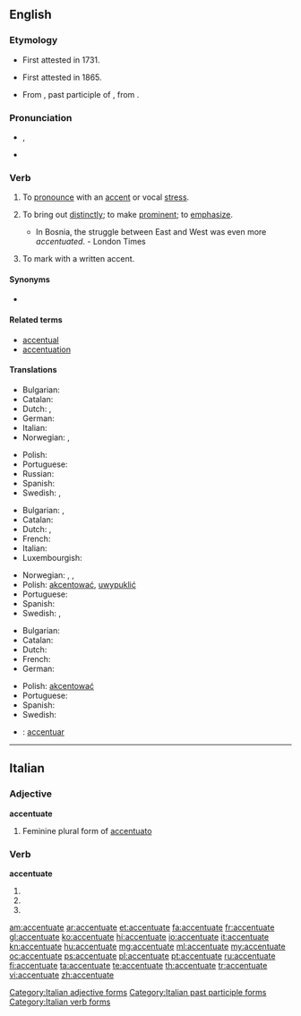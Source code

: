 ==English==
{{was wotd|2008|January|17}}

===Etymology===
* First attested in 1731.
* {{sense|emphasize}} First attested in 1865.
* From {{etyl|ML.}} {{term|accentuatus|accentuātus|lang=la}}, past participle of {{term|accentuare|accentuāre|lang=la}}, from {{term|accentus|lang=la}}.

===Pronunciation===
* {{a|RP|US}} {{IPA|/əkˈsen.tʃu.eɪt/|/æk.ˈsen.tʃu.ˌeɪt/}}, {{X-SAMPA|/@k"sEn.tSU.eIt/|/{k"sEn.tSU.eIt/}}
* {{audio|en-us-accentuate.ogg|Audio (US)}}

===Verb===
{{en-verb|accentuat|ing}}

# {{context|transitive}} To [[pronounce]] with an [[accent]] or vocal [[stress]].
# {{context|transitive}} To bring out [[distinctly]]; to make [[prominent]]; to [[emphasize]].
#* In Bosnia, the struggle between East and West was even more ''accentuated''. - London Times
# {{context|transitive}} To mark with a written accent.

====Synonyms====
* {{l|en|betone}}

====Related terms====
* [[accentual]]
* [[accentuation]]

====Translations====
{{trans-top|to pronounce with an accent}}
* Bulgarian: {{t+|bg|акцентувам}}
* Catalan: {{t+|ca|accentuar}}
* Dutch: {{t+|nl|beklemtonen}}, {{t+|nl|accentueren}}
* German: {{t+|de|akzentuieren}}
* Italian: {{t+|it|accentuare}}
* Norwegian: {{t+|no|aksentuere}}, {{t-|no|betone}}
{{trans-mid}}
* Polish: {{t+|pl|akcentować}}
* Portuguese: {{t+|pt|acentuar}}
* Russian: {{t+|ru|акцентировать}}
* Spanish: {{t+|es|acentuar}}
* Swedish: {{t+|sv|accentuera}},  {{t+|sv|betona}}
{{trans-bottom}}

{{trans-top|to bring out distinctly}}
* Bulgarian: {{t+|bg|подчертавам}},  {{t+|bg|акцентирам}}
* Catalan: {{t+|ca|accentuar}}
* Dutch: {{t+|nl|benadrukken}}, {{t+|nl|beklemtonen}}
* French: {{t+|fr|accentuer}}
* Italian: {{t+|it|accentuare}}
* Luxembourgish: {{t-|lb|accentuéieren}}
{{trans-mid}}
* Norwegian: {{t+|no|aksentuere}}, {{t-|no|betone}}, {{t-|no|framheve}}
* Polish: [[akcentować]], [[uwypuklić]]
* Portuguese: {{t+|pt|acentuar}}
* Spanish: {{t+|es|acentuar}}
* Swedish: {{t+|sv|accentuera}},  {{t+|sv|betona}}
{{trans-bottom}}

{{trans-top|to mark with a written accent}}
* Bulgarian: {{t-|bg|поставям ударение}}
* Catalan: {{t+|ca|accentuar}}
* Dutch: {{t+|nl|beklemtonen}}
* French: {{t+|fr|accentuer}}
* German: {{t+|de|hervorheben}}
{{trans-mid}}
* Polish: [[akcentować]]
* Portuguese: {{t+|pt|acentuar}}
* Spanish: {{t+|es|acentuar}}
* Swedish: {{t+|sv|accentuera}}
{{trans-bottom}}

{{checktrans}}
* {{ttbc|ia}}: [[accentuar]]

----

==Italian==

===Adjective===
'''accentuate''' {{f}}

# Feminine plural form of [[accentuato]]

===Verb===
'''accentuate'''

# {{conjugation of|accentuare||2|p|pres|ind|lang=it}}
# {{conjugation of|accentuare||2|p|imp|lang=it}}
# {{form of|[[feminine|Feminine]] plural|accentuato}}

[[Category:Italian adjective forms]]
[[Category:Italian past participle forms]]
[[Category:Italian verb forms]]

[[am:accentuate]]
[[ar:accentuate]]
[[et:accentuate]]
[[fa:accentuate]]
[[fr:accentuate]]
[[gl:accentuate]]
[[ko:accentuate]]
[[hi:accentuate]]
[[io:accentuate]]
[[it:accentuate]]
[[kn:accentuate]]
[[hu:accentuate]]
[[mg:accentuate]]
[[ml:accentuate]]
[[my:accentuate]]
[[oc:accentuate]]
[[ps:accentuate]]
[[pl:accentuate]]
[[pt:accentuate]]
[[ru:accentuate]]
[[fi:accentuate]]
[[ta:accentuate]]
[[te:accentuate]]
[[th:accentuate]]
[[tr:accentuate]]
[[vi:accentuate]]
[[zh:accentuate]]